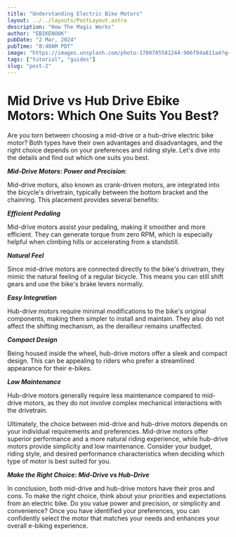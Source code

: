 ```yaml
---
title: "Understanding Electric Bike Motors"
layout: ../../layouts/PostLayout.astro
description: "How The Magic Works"
author: "EBIKENOOK"
pubDate: "2 Mar, 2024"
pubTime: "8:40AM PDT"
image: "https://images.unsplash.com/photo-1700705581244-906f94a811a4?q=80&w=2340&auto=format&fit=crop&ixlib=rb-4.0.3&ixid=M3wxMjA3fDB8MHxwaG90by1wYWdlfHx8fGVufDB8fHx8fA%3D%3D"
tags: ["tutorial", "guides"]
slug: "post-2"
---
```


# Mid Drive vs Hub Drive Ebike Motors: Which One Suits You Best?

Are you torn between choosing a mid-drive or a hub-drive electric bike motor? Both types have their own advantages and disadvantages, and the right choice depends on your preferences and riding style. Let's dive into the details and find out which one suits you best.

**_Mid-Drive Motors: Power and Precision_**:

Mid-drive motors, also known as crank-driven motors, are integrated into the bicycle's drivetrain, typically between the bottom bracket and the chainring. This placement provides several benefits:

**_Efficient Pedaling_**

Mid-drive motors assist your pedaling, making it smoother and more efficient. They can generate torque from zero RPM, which is especially helpful when climbing hills or accelerating from a standstill.

**_Natural Feel_**

Since mid-drive motors are connected directly to the bike's drivetrain, they mimic the natural feeling of a regular bicycle. This means you can still shift gears and use the bike's brake levers normally.

**_Easy Integration_**

Hub-drive motors require minimal modifications to the bike's original components, making them simpler to install and maintain. They also do not affect the shifting mechanism, as the derailleur remains unaffected.

**_Compact Design_**

Being housed inside the wheel, hub-drive motors offer a sleek and compact design. This can be appealing to riders who prefer a streamlined appearance for their e-bikes.

**_Low Maintenance_**

Hub-drive motors generally require less maintenance compared to mid-drive motors, as they do not involve complex mechanical interactions with the drivetrain.

Ultimately, the choice between mid-drive and hub-drive motors depends on your individual requirements and preferences. Mid-drive motors offer superior performance and a more natural riding experience, while hub-drive motors provide simplicity and low maintenance. Consider your budget, riding style, and desired performance characteristics when deciding which type of motor is best suited for you.

**_Make the Right Choice: Mid-Drive vs Hub-Drive_**

In conclusion, both mid-drive and hub-drive motors have their pros and cons. To make the right choice, think about your priorities and expectations from an electric bike. Do you value power and precision, or simplicity and convenience? Once you have identified your preferences, you can confidently select the motor that matches your needs and enhances your overall e-biking experience.
